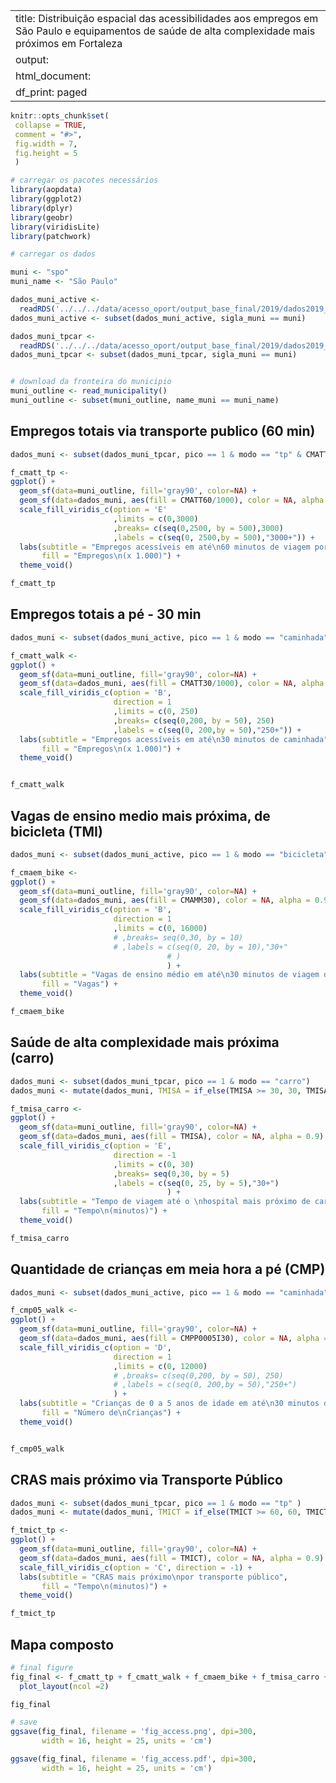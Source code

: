
---
title: Distribuição espacial das acessibilidades aos empregos em São Paulo e equipamentos de saúde de alta complexidade mais próximos em Fortaleza
output:
  html_document:
    df_print: paged
---
  
```r
knitr::opts_chunk$set(
 collapse = TRUE,
 comment = "#>",
 fig.width = 7,
 fig.height = 5
 )
```


```r
# carregar os pacotes necessários
library(aopdata)
library(ggplot2)
library(dplyr)
library(geobr)
library(viridisLite)
library(patchwork)
```



```r
# carregar os dados

muni <- "spo"
muni_name <- "São Paulo"

dados_muni_active <- 
  readRDS('../../../data/acesso_oport/output_base_final/2019/dados2019_AcessOport_access_active_v1.0.rds')
dados_muni_active <- subset(dados_muni_active, sigla_muni == muni)

dados_muni_tpcar <- 
  readRDS('../../../data/acesso_oport/output_base_final/2019/dados2019_AcessOport_access_tpcar_v1.0.rds')
dados_muni_tpcar <- subset(dados_muni_tpcar, sigla_muni == muni)


# download da fronteira do municipio
muni_outline <- read_municipality()
muni_outline <- subset(muni_outline, name_muni == muni_name)
```


## Empregos totais via transporte publico (60 min)


```r
dados_muni <- subset(dados_muni_tpcar, pico == 1 & modo == "tp" & CMATT60 > 0)

f_cmatt_tp <-
ggplot() +
  geom_sf(data=muni_outline, fill='gray90', color=NA) +
  geom_sf(data=dados_muni, aes(fill = CMATT60/1000), color = NA, alpha = 0.9) +
  scale_fill_viridis_c(option = 'E'
                       ,limits = c(0,3000)
                       ,breaks= c(seq(0,2500, by = 500),3000)
                       ,labels = c(seq(0, 2500,by = 500),"3000+")) +
  labs(subtitle = "Empregos acessíveis em até\n60 minutos de viagem por\ntransporte público", 
       fill = "Empregos\n(x 1.000)") +
  theme_void()

f_cmatt_tp
```


## Empregos totais a pé - 30 min

```r
dados_muni <- subset(dados_muni_active, pico == 1 & modo == "caminhada" & CMATT30 > 0)

f_cmatt_walk <-
ggplot() +
  geom_sf(data=muni_outline, fill='gray90', color=NA) +
  geom_sf(data=dados_muni, aes(fill = CMATT30/1000), color = NA, alpha = 0.9) +
  scale_fill_viridis_c(option = 'B', 
                       direction = 1
                       ,limits = c(0, 250)
                       ,breaks= c(seq(0,200, by = 50), 250)
                       ,labels = c(seq(0, 200,by = 50),"250+")) +
  labs(subtitle = "Empregos acessíveis em até\n30 minutos de caminhada", 
       fill = "Empregos\n(x 1.000)") +
  theme_void()


f_cmatt_walk
```


## Vagas de ensino medio mais próxima, de bicicleta (TMI)

```r
dados_muni <- subset(dados_muni_active, pico == 1 & modo == "bicicleta")

f_cmaem_bike <-
ggplot() +
  geom_sf(data=muni_outline, fill='gray90', color=NA) +
  geom_sf(data=dados_muni, aes(fill = CMAMM30), color = NA, alpha = 0.9) +
  scale_fill_viridis_c(option = 'B',
                       direction = 1
                       ,limits = c(0, 16000)
                       # ,breaks= seq(0,30, by = 10)
                       # ,labels = c(seq(0, 20, by = 10),"30+"
                                   # )
                                   ) +
  labs(subtitle = "Vagas de ensino médio em até\n30 minutos de viagem de bicicleta", 
       fill = "Vagas") +
  theme_void()

f_cmaem_bike
```

## Saúde de alta complexidade mais próxima (carro)

```r
dados_muni <- subset(dados_muni_tpcar, pico == 1 & modo == "carro")
dados_muni <- mutate(dados_muni, TMISA = if_else(TMISA >= 30, 30, TMISA))

f_tmisa_carro <-
ggplot() +
  geom_sf(data=muni_outline, fill='gray90', color=NA) +
  geom_sf(data=dados_muni, aes(fill = TMISA), color = NA, alpha = 0.9) +
  scale_fill_viridis_c(option = 'E',
                       direction = -1
                       ,limits = c(0, 30)
                       ,breaks= seq(0,30, by = 5)
                       ,labels = c(seq(0, 25, by = 5),"30+")
                                   ) +
  labs(subtitle = "Tempo de viagem até o \nhospital mais próximo de carro", 
       fill = "Tempo\n(minutos)") +
  theme_void()

f_tmisa_carro
```


## Quantidade de crianças em meia hora a pé (CMP)


```r
dados_muni <- subset(dados_muni_active, pico == 1 & modo == "caminhada" & CMPP0005I30 > 0)

f_cmp05_walk <-
ggplot() +
  geom_sf(data=muni_outline, fill='gray90', color=NA) +
  geom_sf(data=dados_muni, aes(fill = CMPP0005I30), color = NA, alpha = 0.9) +
  scale_fill_viridis_c(option = 'D', 
                       direction = 1
                       ,limits = c(0, 12000)
                       # ,breaks= c(seq(0,200, by = 50), 250)
                       # ,labels = c(seq(0, 200,by = 50),"250+")
                       ) +
  labs(subtitle = "Crianças de 0 a 5 anos de idade em até\n30 minutos de caminhada", 
       fill = "Número de\nCrianças") +
  theme_void()


f_cmp05_walk
```



## CRAS mais próximo via Transporte Público 

```r
dados_muni <- subset(dados_muni_tpcar, pico == 1 & modo == "tp" )
dados_muni <- mutate(dados_muni, TMICT = if_else(TMICT >= 60, 60, TMICT))

f_tmict_tp <-
ggplot() +
  geom_sf(data=muni_outline, fill='gray90', color=NA) +
  geom_sf(data=dados_muni, aes(fill = TMICT), color = NA, alpha = 0.9) +
  scale_fill_viridis_c(option = 'C', direction = -1) +
  labs(subtitle = "CRAS mais próximo\npor transporte público", 
       fill = "Tempo\n(minutos)") +
  theme_void()

f_tmict_tp
```

## Mapa composto

```r
# final figure
fig_final <- f_cmatt_tp + f_cmatt_walk + f_cmaem_bike + f_tmisa_carro + f_tmict_tp + f_cmp05_walk +
  plot_layout(ncol =2)
```


```r
fig_final
```


```r
# save
ggsave(fig_final, filename = 'fig_access.png', dpi=300,
       width = 16, height = 25, units = 'cm')

ggsave(fig_final, filename = 'fig_access.pdf', dpi=300,
       width = 16, height = 25, units = 'cm')
```






